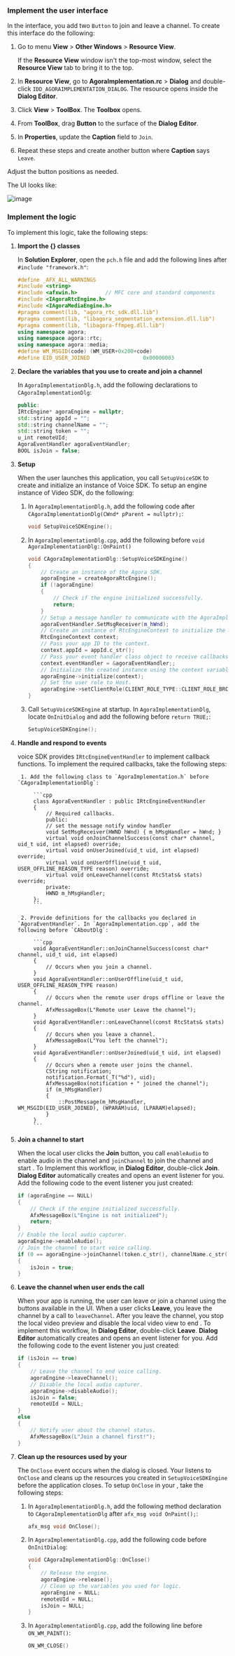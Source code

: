 <PlatformWrapper platform="windows">

### Implement the user interface

In the interface, you add two `Button` to join and leave a channel. To create this interface do the following:

   1. Go to menu **View** > **Other Windows** > **Resource View**.
    
        If the **Resource View** window isn't the top-most window, select the **Resource View** tab to bring it to the top.
    
   1. In **Resource View**, go to **AgoraImplementation.rc** > **Dialog** and double-click `IDD_AGORAIMPLEMENTATION_DIALOG`.
    The resource opens inside the **Dialog Editor**. 

   1. Click **View** > **ToolBox**. The **Toolbox** opens.

   1. From **ToolBox**, drag **Button** to the surface of the **Dialog Editor**.

   1. In **Properties**, update the **Caption** field to `Join`.

   1. Repeat these steps and create another button where **Caption** says `Leave`.

Adjust the button positions as needed.

The UI looks like: 

![image](/images/voice-sdk/voice-call-ui-windows.png)

### Implement the <Vpd k="PRODUCT" /> logic

To implement this logic, take the following steps:

1.  **Import the {<Vpd k="SDK" />} classes**

    In **Solution Explorer**, open the `pch.h` file and add the following lines after `#include "framework.h"`:

    ```cpp
    #define _AFX_ALL_WARNINGS
    #include <string>
    #include <afxwin.h>         // MFC core and standard components
    #include <IAgoraRtcEngine.h>
    #include <IAgoraMediaEngine.h>
    #pragma comment(lib, "agora_rtc_sdk.dll.lib")
    #pragma comment(lib, "libagora_segmentation_extension.dll.lib")
    #pragma comment(lib, "libagora-ffmpeg.dll.lib")
    using namespace agora;
    using namespace agora::rtc;
    using namespace agora::media;
    #define WM_MSGID(code) (WM_USER+0x200+code)
    #define EID_USER_JOINED					0x00000003
    ```

1.  **Declare the variables that you use to create and join a channel**

    In `AgoraImplementationDlg.h`, add the following declarations to `CAgoraImplementationDlg`:

    ```cpp
    public:
    IRtcEngine* agoraEngine = nullptr;
    std::string appId = "";
    std::string channelName = "";
    std::string token = "";
    u_int remoteUId;
    AgoraEventHandler agoraEventHandler;
    BOOL isJoin = false;
    ```

1.  **Setup <Vg k="ENGINE" />**

    When the user launches this application, you call `SetupVoiceSDK` to create and initialize an instance of Voice SDK. To setup an engine instance of Video SDK, do the following:

    1. In `AgoraImplementationDlg.h`, add the following code after `CAgoraImplementationDlg(CWnd* pParent = nullptr);`:
      
        ```cpp
        void SetupVoiceSDKEngine();
        ```

    1. In `AgoraImplementationDlg.cpp`, add the following before `void AgoraImplementationDlg::OnPaint()`
      
        ```cpp
        void CAgoraImplementationDlg::SetupVoiceSDKEngine()
        {
            // Create an instance of the Agora SDK.
            agoraEngine = createAgoraRtcEngine();
            if (!agoraEngine) 
            {
                // Check if the engine initialized successfully.
                return;
            }
            // Setup a message handler to communicate with the AgoraImplementationDlg class.
            agoraEventHandler.SetMsgReceiver(m_hWnd);
            // Create an instance of RtcEngineContext to initialize the engine.
            RtcEngineContext context;
            // Pass your app ID to the context.
            context.appId = appId.c_str();
            // Pass your event handler class object to receive callbacks.
            context.eventHandler = &agoraEventHandler;;
            // Initialize the created instance using the context variable.
            agoraEngine->initialize(context);
            // Set the user role to Host.
            agoraEngine->setClientRole(CLIENT_ROLE_TYPE::CLIENT_ROLE_BROADCASTER);
        }
        ```
    1.  Call `SetupVoiceSDKEngine` at startup. In `AgoraImplementationDlg`, locate `OnInitDialog` and add the following before `return TRUE;`:

        ```cpp
        SetupVoiceSDKEngine();
        ```
1. **Handle and respond to <Vg k="ENGINE" /> events**

   <Vg k = "COMPANY"/> voice SDK provides `IRtcEngineEventHandler` to implement callback functions. To implement the required callbacks, take the following steps:

        1. Add the following class to `AgoraImplementation.h` before `CAgoraImplementationDlg`:

            ```cpp
            class AgoraEventHandler : public IRtcEngineEventHandler
            {
                // Required callbacks.
                public:
                // set the message notify window handler
                void SetMsgReceiver(HWND hWnd) { m_hMsgHandler = hWnd; }
                virtual void onJoinChannelSuccess(const char* channel, uid_t uid, int elapsed) override;
                virtual void onUserJoined(uid_t uid, int elapsed) override;
                virtual void onUserOffline(uid_t uid, USER_OFFLINE_REASON_TYPE reason) override;
                virtual void onLeaveChannel(const RtcStats& stats) override;
                private:
                HWND m_hMsgHandler;
            };
            ```

        2. Provide definitions for the callbacks you declared in `AgoraEventHandler`. In `AgoraImplementation.cpp`, add the following before `CAboutDlg`:

            ```cpp
            void AgoraEventHandler::onJoinChannelSuccess(const char* channel, uid_t uid, int elapsed)
            {
                // Occurs when you join a channel.
            }
            void AgoraEventHandler::onUserOffline(uid_t uid, USER_OFFLINE_REASON_TYPE reason)
            {
                // Occurs when the remote user drops offline or leave the channel.
                AfxMessageBox(L"Remote user Leave the channel");
            }
            void AgoraEventHandler::onLeaveChannel(const RtcStats& stats)
            {
                // Occurs when you leave a channel.
                AfxMessageBox(L"You left the channel");
            }
            void AgoraEventHandler::onUserJoined(uid_t uid, int elapsed) 
            {
                // Occurs when a remote user joins the channel.
                CString notification;
                notification.Format(_T("%d"), uid);
                AfxMessageBox(notification + " joined the channel");
                if (m_hMsgHandler) 
                {
                    ::PostMessage(m_hMsgHandler, WM_MSGID(EID_USER_JOINED), (WPARAM)uid, (LPARAM)elapsed);
                }
            } 
            ```

1.  **Join a channel to start <Vpd k = "PRODUCT"/>**

    When the local user clicks the **Join** button, you call `enableAudio` to enable audio in the channel and `joinChannel` to join the channel and start <Vpd k = "PRODUCT"/>. To Implement this workflow, in **Dialog Editor**, double-click **Join**. **Dialog Editor** automatically creates and opens an event listener for you. Add the following code to the event listener you just created:

    ```cpp
    if (agoraEngine == NULL)
	{
        // Check if the engine initialized successfully.
        AfxMessageBox(L"Engine is not initialized");
        return;
	}
    // Enable the local audio capturer.
	agoraEngine->enableAudio();
    // Join the channel to start voice calling.
	if (0 == agoraEngine->joinChannel(token.c_str(), channelName.c_str(), 0, NULL))
	{
		isJoin = true;
	}
    ```

1. **Leave the channel when user ends the call**

    When your app is running, the user can leave or join a channel using the buttons available in the UI. When a user clicks **Leave**, you leave the channel by a call to `leaveChannel`. After you leave the channel, you stop the local video preview and disable the local video view to end <Vpd  k = "CLIENT"/>. To implement this workflow, In **Dialog Editor**, double-click **Leave**. **Dialog Editor** automatically creates and opens an event listener for you. Add the following code to the event listener you just created:

    ```cpp
    if (isJoin == true)
	{
        // Leave the channel to end voice calling.
        agoraEngine->leaveChannel();
        // Disable the local audio capturer.
        agoraEngine->disableAudio();
        isJoin = false;
        remoteUId = NULL;
	}
	else
	{
        // Notify user about the channel status.
        AfxMessageBox(L"Join a channel first!");
	}
    ```
1.  **Clean up the resources used by your <Vpl k = "CLIENT"/>**

    The `OnClose` event occurs when the dialog is closed. Your <Vpl k = "CLIENT"/> listens to `OnClose` and cleans up the resources you created in `SetupVoiceSDKEngine` before the application closes. To setup `OnClose` in your <Vpl k = "CLIENT"/>, take the following steps:

    1.  In `AgoraImplementationDlg.h`, add the following method declaration to `CAgoraImplementationDlg` after `afx_msg void OnPaint();`:

        ```cpp
        afx_msg void OnClose();
        ```

    2.  In `AgoraImplementationDlg.cpp`, add the following code before `OnInitDialog`:

        ```cpp
        void CAgoraImplementationDlg::OnClose()
        {
            // Release the engine.
            agoraEngine->release();
            // Clean up the variables you used for logic.
            agoraEngine = NULL;
            remoteUId = NULL;
            isJoin = NULL;
        }
        ```

    3. In `AgoraImplementationDlg.cpp`, add the following line before `ON_WM_PAINT()`:

        ```cpp
        ON_WM_CLOSE()
        ```


</PlatformWrapper>